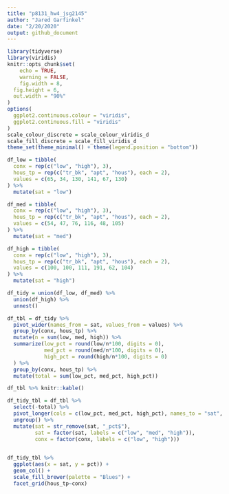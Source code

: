 ```yaml
---
title: "p8131_hw4_jsg2145"
author: "Jared Garfinkel"
date: "2/20/2020"
output: github_document
---
```


```r
library(tidyverse)
library(viridis)
knitr::opts_chunk$set(
	echo = TRUE,
	warning = FALSE,
	fig.width = 8, 
  fig.height = 6,
  out.width = "90%"
)
options(
  ggplot2.continuous.colour = "viridis",
  ggplot2.continuous.fill = "viridis"
)
scale_colour_discrete = scale_colour_viridis_d
scale_fill_discrete = scale_fill_viridis_d
theme_set(theme_minimal() + theme(legend.position = "bottom"))
```

```r
df_low = tibble(
  conx = rep(c("low", "high"), 3),
  hous_tp = rep(c("tr_bk", "apt", "hous"), each = 2),
  values = c(65, 34, 130, 141, 67, 130)
) %>% 
  mutate(sat = "low")

df_med = tibble(
  conx = rep(c("low", "high"), 3),
  hous_tp = rep(c("tr_bk", "apt", "hous"), each = 2),
  values = c(54, 47, 76, 116, 48, 105)
) %>% 
  mutate(sat = "med")

df_high = tibble(
  conx = rep(c("low", "high"), 3),
  hous_tp = rep(c("tr_bk", "apt", "hous"), each = 2),
  values = c(100, 100, 111, 191, 62, 104)
) %>% 
  mutate(sat = "high")

df_tidy = union(df_low, df_med) %>% 
  union(df_high) %>% 
  unnest()

df_tbl = df_tidy %>% 
  pivot_wider(names_from = sat, values_from = values) %>% 
  group_by(conx, hous_tp) %>% 
  mutate(n = sum(low, med, high)) %>% 
  summarize(low_pct = round(low/n*100, digits = 0),
            med_pct = round(med/n*100, digits = 0),
            high_pct = round(high/n*100, digits = 0)
  ) %>% 
  group_by(conx, hous_tp) %>% 
  mutate(total = sum(low_pct, med_pct, high_pct))
```

```r
df_tbl %>% knitr::kable()
```

```r
df_tidy_tbl = df_tbl %>% 
  select(-total) %>% 
  pivot_longer(cols = c(low_pct, med_pct, high_pct), names_to = "sat", values_to = "pct") %>% 
  ungroup() %>% 
  mutate(sat = str_remove(sat, "_pct$"),
         sat = factor(sat, labels = c("low", "med", "high")),
         conx = factor(conx, labels = c("low", "high")))  
  
```


```r
df_tidy_tbl %>% 
  ggplot(aes(x = sat, y = pct)) +
  geom_col() +
  scale_fill_brewer(palette = "Blues") +
  facet_grid(hous_tp~conx)
```

